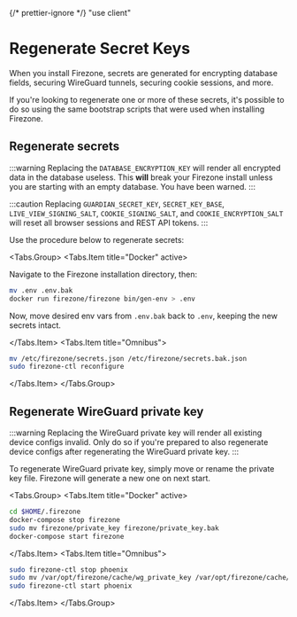 {/* prettier-ignore */}
"use client"

# Regenerate Secret Keys

When you install Firezone, secrets are generated for encrypting database fields,
securing WireGuard tunnels, securing cookie sessions, and more.

If you're looking to regenerate one or more of these secrets, it's possible to
do so using the same bootstrap scripts that were used when installing Firezone.

## Regenerate secrets

:::warning Replacing the `DATABASE_ENCRYPTION_KEY` will render all encrypted
data in the database useless. This **will** break your Firezone install unless
you are starting with an empty database. You have been warned. :::

:::caution Replacing `GUARDIAN_SECRET_KEY`, `SECRET_KEY_BASE`,
`LIVE_VIEW_SIGNING_SALT`, `COOKIE_SIGNING_SALT`, and `COOKIE_ENCRYPTION_SALT`
will reset all browser sessions and REST API tokens. :::

Use the procedure below to regenerate secrets:

<Tabs.Group>
<Tabs.Item title="Docker" active>

Navigate to the Firezone installation directory, then:

```bash
mv .env .env.bak
docker run firezone/firezone bin/gen-env > .env
```

Now, move desired env vars from `.env.bak` back to `.env`, keeping the new
secrets intact.

</Tabs.Item>
<Tabs.Item title="Omnibus">

```bash
mv /etc/firezone/secrets.json /etc/firezone/secrets.bak.json
sudo firezone-ctl reconfigure
```

</Tabs.Item>
</Tabs.Group>

## Regenerate WireGuard private key

:::warning Replacing the WireGuard private key will render all existing device
configs invalid. Only do so if you're prepared to also regenerate device configs
after regenerating the WireGuard private key. :::

To regenerate WireGuard private key, simply move or rename the private key file.
Firezone will generate a new one on next start.

<Tabs.Group>
<Tabs.Item title="Docker" active>

```bash
cd $HOME/.firezone
docker-compose stop firezone
sudo mv firezone/private_key firezone/private_key.bak
docker-compose start firezone
```

</Tabs.Item>
<Tabs.Item title="Omnibus">

```bash
sudo firezone-ctl stop phoenix
sudo mv /var/opt/firezone/cache/wg_private_key /var/opt/firezone/cache/wg_private_key.bak
sudo firezone-ctl start phoenix
```

</Tabs.Item>
</Tabs.Group>

